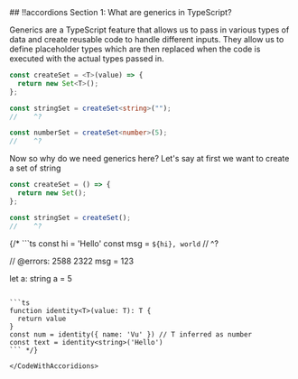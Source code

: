 

<CodeWithAccoridions>
## !!accordions Section 1: What are generics in TypeScript?

Generics are a TypeScript feature that allows us to pass in various types of data and create reusable code to handle 
different inputs. They allow us to define placeholder types which are then replaced when the code is executed with the actual types passed in.

```ts
const createSet = <T>(value) => {
  return new Set<T>();
};

const stringSet = createSet<string>("");
//    ^?

const numberSet = createSet<number>(5);
//    ^?

```

Now so why do we need generics here? Let's say at first we want to create a set of string
```ts
const createSet = () => {
  return new Set();
};

const stringSet = createSet();
//    ^?
```

{/* ```ts
const hi = 'Hello'
const msg = `${hi}, world`
//    ^?

// @errors: 2588 2322
msg = 123

let a: string
a = 5
```

```ts
function identity<T>(value: T): T {
  return value
}
const num = identity({ name: 'Vu' }) // T inferred as number
const text = identity<string>('Hello')
``` */}

</CodeWithAccoridions>
